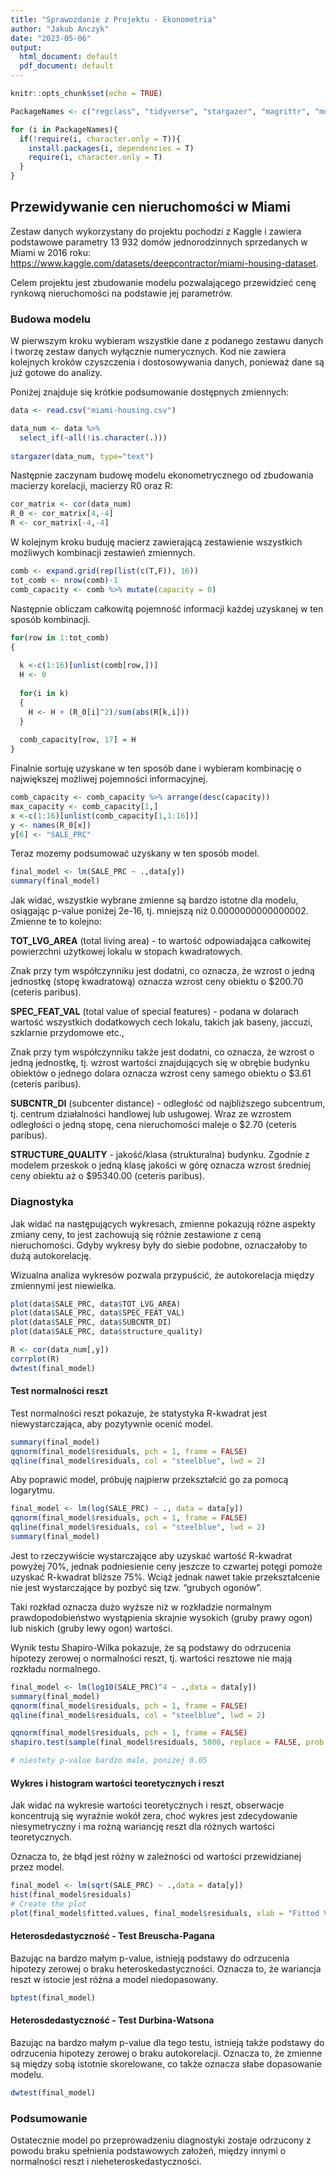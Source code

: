 ```yaml
---
title: "Sprawozdanie z Projektu - Ekonometria"
author: "Jakub Anczyk"
date: "2023-05-06"
output:
  html_document: default
  pdf_document: default
---
```


```r
knitr::opts_chunk$set(echo = TRUE)
```

```r
PackageNames <- c("regclass", "tidyverse", "stargazer", "magrittr", "moments", "stringr", "dplyr",  "caret", "ggplot2", "lmtest", "corrplot")

for (i in PackageNames){
  if(!require(i, character.only = T)){
    install.packages(i, dependencies = T)
    require(i, character.only = T)
  }
}
```

## Przewidywanie cen nieruchomości w Miami

Zestaw danych wykorzystany do projektu pochodzi z Kaggle i zawiera podstawowe parametry 13 932 domów jednorodzinnych sprzedanych w Miami w 2016 roku: <https://www.kaggle.com/datasets/deepcontractor/miami-housing-dataset>.

Celem projektu jest zbudowanie modelu pozwalającego przewidzieć cenę rynkową nieruchomości na podstawie jej parametrów.

### Budowa modelu

W pierwszym kroku wybieram wszystkie dane z podanego zestawu danych i tworzę zestaw danych wyłącznie numerycznych. Kod nie zawiera kolejnych kroków czyszczenia i dostosowywania danych, ponieważ dane są już gotowe do analizy. 

Poniżej znajduje się krótkie podsumowanie dostępnych zmiennych:

```r
data <- read.csv("miami-housing.csv")

data_num <- data %>%
  select_if(~all(!is.character(.)))
  
stargazer(data_num, type="text")
```

Następnie zaczynam budowę modelu ekonometrycznego od zbudowania macierzy korelacji, macierzy R0 oraz R:

```r

cor_matrix <- cor(data_num)
R_0 <- cor_matrix[4,-4]
R <- cor_matrix[-4,-4]
```

W kolejnym kroku buduję macierz zawierającą zestawienie wszystkich możliwych kombinacji zestawień zmiennych.

```r
comb <- expand.grid(rep(list(c(T,F)), 16))
tot_comb <- nrow(comb)-1
comb_capacity <- comb %>% mutate(capacity = 0)
```

Następnie obliczam całkowitą pojemność informacji każdej uzyskanej w ten sposób kombinacji.

```r

for(row in 1:tot_comb)
{
  
  k <-c(1:16)[unlist(comb[row,])]
  H <- 0
  
  for(i in k)
  {
    H <- H + (R_0[i]^2)/sum(abs(R[k,i]))
  }
  
  comb_capacity[row, 17] = H
}
```

Finalnie sortuję uzyskane w ten sposób dane i wybieram kombinację o największej możliwej pojemności informacyjnej.

```r
comb_capacity <- comb_capacity %>% arrange(desc(capacity))
max_capacity <- comb_capacity[1,]
x <-c(1:16)[unlist(comb_capacity[1,1:16])]
y <- names(R_0[x])
y[6] <- "SALE_PRC"
```

Teraz mozemy podsumować uzyskany w ten sposób model.

```r
final_model <- lm(SALE_PRC ~ .,data[y])
summary(final_model)
```

Jak widać, wszystkie wybrane zmienne są bardzo istotne dla modelu, osiągając p-value poniżej 2e-16, tj. mniejszą niż 0.0000000000000002. Zmienne te to kolejno:

**TOT_LVG_AREA** (total living area) - to wartość odpowiadająca całkowitej powierzchni użytkowej lokalu w stopach kwadratowych.

Znak przy tym współczynniku jest dodatni, co oznacza, że wzrost o jedną jednostkę (stopę kwadratową) oznacza wzrost ceny obiektu o $200.70 (ceteris paribus). 

**SPEC_FEAT_VAL** (total value of special features) - podana w dolarach wartość wszystkich dodatkowych cech lokalu, takich jak baseny, jaccuzi, szklarnie przydomowe etc.,

Znak przy tym współczynniku także jest dodatni, co oznacza, że wzrost o jedną jednostkę, tj. wzrost wartości znajdujących się w obrębie budynku obiektów o jednego dolara oznacza wzrost ceny samego obiektu o $3.61 (ceteris paribus).

**SUBCNTR_DI** (subcenter distance) - odległość od najbliższego subcentrum, tj. centrum działalności handlowej lub usługowej. Wraz ze wzrostem odległości o jedną stopę, cena nieruchomości maleje o $2.70 (ceteris paribus). 

**STRUCTURE_QUALITY** - jakość/klasa (strukturalna) budynku. Zgodnie z modelem przeskok o jedną klasę jakości w górę oznacza wzrost średniej ceny obiektu aż o $95340.00 (ceteris paribus). 

### Diagnostyka

Jak widać na następujących wykresach, zmienne pokazują różne aspekty zmiany ceny, to jest zachowują się różnie zestawione z ceną nieruchomości. Gdyby wykresy były do siebie podobne, oznaczałoby to dużą autokorelację. 

Wizualna analiza wykresów pozwala przypuścić, że autokorelacja między zmiennymi jest niewielka.

```r
plot(data$SALE_PRC, data$TOT_LVG_AREA)
plot(data$SALE_PRC, data$SPEC_FEAT_VAL)
plot(data$SALE_PRC, data$SUBCNTR_DI)
plot(data$SALE_PRC, data$structure_quality)

R <- cor(data_num[,y])
corrplot(R)
dwtest(final_model)

```

#### Test normalności reszt

Test normalności reszt pokazuje, że statystyka R-kwadrat jest niewystarczająca, aby pozytywnie ocenić model.

```r
summary(final_model)
qqnorm(final_model$residuals, pch = 1, frame = FALSE)
qqline(final_model$residuals, col = "steelblue", lwd = 2)
```

Aby poprawić model, próbuję najpierw przekształcić go za pomocą logarytmu.

```r

final_model <- lm(log(SALE_PRC) ~ ., data = data[y])
qqnorm(final_model$residuals, pch = 1, frame = FALSE)
qqline(final_model$residuals, col = "steelblue", lwd = 2)
summary(final_model)

```

Jest to rzeczywiście wystarczające aby uzyskać wartość R-kwadrat powyżej 70%, jednak podniesienie ceny jeszcze to czwartej potęgi pomoże uzyskać R-kwadrat bliższe 75%. Wciąż jednak nawet takie przekształcenie nie jest wystarczające by pozbyć się tzw. "grubych ogonów". 

Taki rozkład oznacza dużo wyższe niż w rozkładzie normalnym prawdopodobieństwo wystąpienia skrajnie wysokich (gruby prawy ogon) lub niskich (gruby lewy ogon) wartości.

Wynik testu Shapiro-Wilka pokazuje, że są podstawy do odrzucenia hipotezy zerowej o normalności reszt, tj. wartości resztowe nie mają rozkładu normalnego.

```r

final_model <- lm(log10(SALE_PRC)^4 ~ .,data = data[y])
summary(final_model)
qqnorm(final_model$residuals, pch = 1, frame = FALSE)
qqline(final_model$residuals, col = "steelblue", lwd = 2)

qqnorm(final_model$residuals, pch = 1, frame = FALSE)
shapiro.test(sample(final_model$residuals, 5000, replace = FALSE, prob = NULL))

# niestety p-value bardzo male, poniżej 0.05
```

#### Wykres i histogram wartości teoretycznych i reszt

Jak widać na wykresie wartości teoretycznych i reszt, obserwacje koncentrują się wyraźnie wokół zera, choć wykres jest zdecydowanie niesymetryczny i ma rożną wariancję reszt dla różnych wartości teoretycznych. 

Oznacza to, że błąd jest różny w zależności od wartości przewidzianej przez model.

```r

final_model <- lm(sqrt(SALE_PRC) ~ .,data = data[y])
hist(final_model$residuals)
# Create the plot
plot(final_model$fitted.values, final_model$residuals, xlab = "Fitted Values", ylab = "Residuals", main = "Fitted vs Residuals Plot")
```

#### Heterosdedastyczność - Test Breuscha-Pagana

Bazując na bardzo małym p-value, istnieją podstawy do odrzucenia hipotezy zerowej o braku heteroskedastyczności. Oznacza to, że wariancja reszt w istocie jest różna a model niedopasowany.

```r
bptest(final_model)
```

#### Heterosdedastyczność - Test Durbina-Watsona

Bazując na bardzo małym p-value dla tego testu, istnieją także podstawy do odrzucenia hipotezy zerowej o braku autokorelacji. Oznacza to, że zmienne są między sobą istotnie skorelowane, co także oznacza słabe dopasowanie modelu. 

```r
dwtest(final_model)
```

### Podsumowanie

Ostatecznie model po przeprowadzeniu diagnostyki zostaje odrzucony z powodu braku spełnienia podstawowych założeń, między innymi o normalności reszt i nieheteroskedastyczności.
